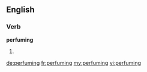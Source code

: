 ==English==

===Verb===
'''perfuming'''

# {{present participle of|perfume}}

[[de:perfuming]]
[[fr:perfuming]]
[[my:perfuming]]
[[vi:perfuming]]